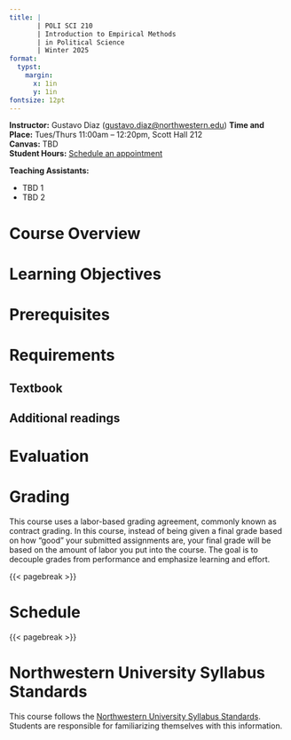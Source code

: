 ```yaml
---
title: |
       | POLI SCI 210
       | Introduction to Empirical Methods
       | in Political Science
       | Winter 2025
format: 
  typst:
    margin:
      x: 1in
      y: 1in
fontsize: 12pt
---
```


```{=typst} 
#show link: set text(blue)
```

<!-- Remember double space for line skip -->
**Instructor:** Gustavo Diaz (<gustavo.diaz@northwestern.edu>) 
**Time and Place:**  Tues/Thurs 11:00am -- 12:20pm, Scott Hall 212  
**Canvas:** TBD  
**Student Hours:** [Schedule an appointment](https://calendly.com/gustavo-diaz-nu/f24-meetings)

**Teaching Assistants:**

- TBD 1
- TBD 2


 



# Course Overview




# Learning Objectives




# Prerequisites



# Requirements

## Textbook

## Additional readings


# Evaluation




# Grading

This course uses a labor-based grading agreement, commonly known as contract grading. In this course, instead of being given a final grade based on how “good” your submitted assignments are, your final grade will be based on the amount of labor you put into the course. The goal is to decouple grades from performance and emphasize learning and effort.




{{< pagebreak >}}

# Schedule





{{< pagebreak >}}

# Northwestern University Syllabus Standards

This course follows the [Northwestern University Syllabus Standards](https://www.registrar.northwestern.edu/registration-graduation/northwestern-university-syllabus-standards.html). Students are responsible for familiarizing themselves with this information.




